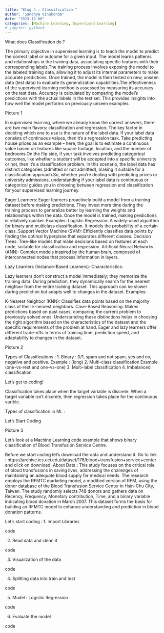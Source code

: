 ```yaml
---
title: "Blog 4 : Classification "
author: "Sandhya Vinukonda"
date: "2023-12-06"
categories: [Machine Learning, Supervised Learning]
# jupyter: python3
---
```


What does Classification do ? 

The primary objective in supervised learning is to teach the model to predict the correct label or outcome for a given input. The model learns patterns and relationships in the training data, associating specific features with their corresponding labels.The training process involves exposing the model to the labeled training data, allowing it to adjust its internal parameters to make accurate predictions. Once trained, the model is then tested on new, unseen data (test data) to evaluate its generalization capabilities.The effectiveness of the supervised learning method is assessed by measuring its accuracy on the test data. Accuracy is calculated by comparing the model's predictions with the actual labels in the test set. This provides insights into how well the model performs on previously unseen examples.

Picture 1 

In supervised learning, where we already know the correct answers, there are two main flavors: classification and regression. The key factor in deciding which one to use is the nature of the label data. If your label data consists of continuous values, then it's a regression task. Take predicting house prices as an example – here, the goal is to estimate a continuous value based on features like square footage, location, and the number of bedrooms.On the flip side, if your task involves predicting categorical outcomes, like whether a student will be accepted into a specific university or not, then it's a classification problem. In this scenario, the label data has distinct categories (admitted or not admitted), making it suitable for a classification approach.So, whether you're dealing with predicting prices or university admissions, understanding if your label data is continuous or categorical guides you in choosing between regression and classification for your supervised learning journey.


Eager Learners:
Eager learners proactively build a model from a training dataset before making predictions.
They invest more time during the training process to generalize better by learning the weights and relationships within the data.
Once the model is trained, making predictions is relatively quicker.
Examples:
Logistic Regression: A widely-used algorithm for binary and multiclass classification. It models the probability of a certain class.
Support Vector Machine (SVM): Efficiently classifies data points by finding the optimal hyperplane that separates different classes.
Decision Trees: Tree-like models that make decisions based on features at each node, suitable for classification and regression.
Artificial Neural Networks (ANN): Complex models inspired by the human brain, composed of interconnected nodes that process information in layers.


Lazy Learners (Instance-Based Learners):
Characteristics:

Lazy learners don't construct a model immediately; they memorize the training data.
During prediction, they dynamically search for the nearest neighbor from the entire training dataset.
This approach can be slower during prediction but adapts well to changes in the dataset.
Examples:

K-Nearest Neighbor (KNN): Classifies data points based on the majority class of their k-nearest neighbors.
Case-Based Reasoning: Makes predictions based on past cases, comparing the current problem to previously solved ones.
Understanding these distinctions helps in choosing the right algorithm based on the characteristics of the dataset and the specific requirements of the problem at hand. Eager and lazy learners offer different trade-offs in terms of training time, prediction speed, and adaptability to changes in the dataset.

Picture 2 

Types of Classifications : 
1. Binary : 0/1, spam and not spam, yes and no, negative and positive.
Example : (long) 
2. Multi-class classification 
Example (one-vs-rest and one-vs-one)
3. Multi-label classification 
4. Imbalanced classification 

Let’s get to coding! 


Classification takes place when the target variable is discrete. 
When a target variable isn't discrete, then regression takes place for the continuous varible. 

Types of classification in ML : 

Let’s Start Coding 

Picture 3

Let's look at a Machine Learning code example that shows binary classification of Blood Transfusion Service Centre. 

Before we start coding let’s download the data and understand it. 
Go to link : https://archive.ics.uci.edu/dataset/176/blood+transfusion+service+center and click on download. 
About Data : This study focuses on the critical role of blood transfusions in saving lives, addressing the challenges of maintaining an adequate blood supply for medical needs. The research employs the RFMTC marketing model, a modified version of RFM, using the donor database of the Blood Transfusion Service Center in Hsin-Chu City, Taiwan. The study randomly selects 748 donors and gathers data on Recency, Frequency, Monetary contribution, Time, and a binary variable indicating blood donation in March 2007. This dataset forms the basis for 
building an RFMTC model to enhance understanding and prediction in blood donation patterns.

Let’s start coding : 
1. Import Libraries 

code 

2. Read data and clean it 

code 

3. Visualization of the data 

code

4. Splitting data into train and test

code

5. Model : Logistic Regression

code

6. Evaluate the model 

code 

